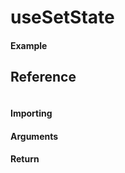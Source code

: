
<Meta title="New Hook/useSetState" component={Example} />

# useSetState

#### Example

<Canvas>
  <Story story={Example} inline />
</Canvas>

## Reference

```ts

```

#### Importing

<ImportPath />

#### Arguments

#### Return
